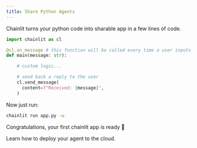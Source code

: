 ```yaml
---
title: Share Python Agents
---
```


Chainlit turns your python code into sharable app in a few lines of code.

```python Code Example
import chainlit as cl

@cl.on_message # this function will be called every time a user inputs a message in the UI
def main(message: str):

    # custom logic...

    # send back a reply to the user
    cl.send_message(
      content=f"Received: {message}",
    )
```

Now just run:

```bash
chainlit run app.py -w
```

Congratulations, your first chainlit app is ready 🥳

<Card title="Deployment" icon="link" href="/cloud/deploy">
   Learn how to deploy your agent to the cloud.
</Card>